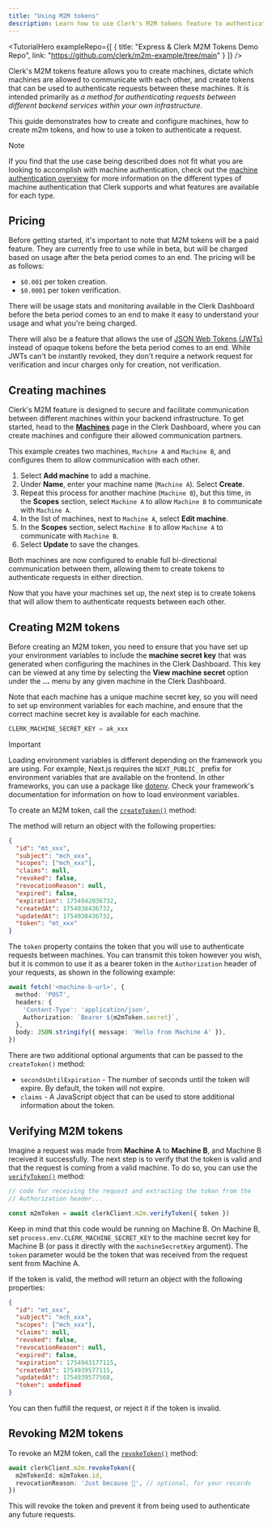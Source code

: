 ```yaml
---
title: "Using M2M tokens"
description: Learn how to use Clerk's M2M tokens feature to authenticate requests between machines.
---
```


<TutorialHero
  exampleRepo={[
    {
      title: "Express & Clerk M2M Tokens Demo Repo",
      link: "https://github.com/clerk/m2m-example/tree/main"
    }
  ]}
/>

Clerk's M2M tokens feature allows you to create machines, dictate which machines are allowed to communicate with each other, and create tokens that can be used to authenticate requests between these machines. It is intended primarily as _a method for authenticating requests between different backend services within your own infrastructure_.

This guide demonstrates how to create and configure machines, how to create m2m tokens, and how to use a token to authenticate a request.

> [!NOTE]
> If you find that the use case being described does not fit what you are looking to accomplish with machine authentication, check out the [machine authentication overview](/docs/guides/development/machine-auth/overview) for more information on the different types of machine authentication that Clerk supports and what features are available for each type.

## Pricing

Before getting started, it's important to note that M2M tokens will be a paid feature. They are currently free to use while in beta, but will be charged based on usage after the beta period comes to an end. The pricing will be as follows:

- `$0.001` per token creation.
- `$0.0001` per token verification.

There will be usage stats and monitoring available in the Clerk Dashboard before the beta period comes to an end to make it easy to understand your usage and what you're being charged.

There will also be a feature that allows the use of [JSON Web Tokens (JWTs)](https://en.wikipedia.org/wiki/JSON_Web_Token) instead of opaque tokens before the beta period comes to an end. While JWTs can't be instantly revoked, they don't require a network request for verification and incur charges only for creation, not verification.

## Creating machines

Clerk's M2M feature is designed to secure and facilitate communication between different machines within your backend infrastructure. To get started, head to the [**Machines**](https://dashboard.clerk.com/last-active?path=machines) page in the Clerk Dashboard, where you can create machines and configure their allowed communication partners.

This example creates two machines, `Machine A` and `Machine B`, and configures them to allow communication with each other.

1. Select **Add machine** to add a machine.
1. Under **Name**, enter your machine name (`Machine A`). Select **Create**.
1. Repeat this process for another machine (`Machine B`), but this time, in the **Scopes** section, select `Machine A` to allow `Machine B` to communicate with `Machine A`.
1. In the list of machines, next to `Machine A`, select **Edit machine**.
1. In the **Scopes** section, select `Machine B` to allow `Machine A` to communicate with `Machine B`.
1. Select **Update** to save the changes.

Both machines are now configured to enable full bi-directional communication between them, allowing them to create tokens to authenticate requests in either direction.

Now that you have your machines set up, the next step is to create tokens that will allow them to authenticate requests between each other.

## Creating M2M tokens

Before creating an M2M token, you need to ensure that you have set up your environment variables to include the **machine secret key** that was generated when configuring the machines in the Clerk Dashboard. This key can be viewed at any time by selecting the **View machine secret** option under the **...** menu by any given machine in the Clerk Dashboard.

Note that each machine has a unique machine secret key, so you will need to set up environment variables for each machine, and ensure that the correct machine secret key is available for each machine.

```ts {{ filename: '.env' }}
CLERK_MACHINE_SECRET_KEY = ak_xxx
```

> [!IMPORTANT]
> Loading environment variables is different depending on the framework you are using. For example, Next.js requires the `NEXT_PUBLIC_` prefix for environment variables that are available on the frontend. In other frameworks, you can use a package like [dotenv](https://www.npmjs.com/package/dotenv). Check your framework's documentation for information on how to load environment variables.

To create an M2M token, call the [`createToken()`](/docs/references/backend/m2m-tokens/create-token) method:

<Include src="_partials/machine-auth/create-token-example" />

The method will return an object with the following properties:

```json
{
  "id": "mt_xxx",
  "subject": "mch_xxx",
  "scopes": ["mch_xxx"],
  "claims": null,
  "revoked": false,
  "revocationReason": null,
  "expired": false,
  "expiration": 1754942036732,
  "createdAt": 1754938436732,
  "updatedAt": 1754938436732,
  "token": "mt_xxx"
}
```

The `token` property contains the token that you will use to authenticate requests between machines. You can transmit this token however you wish, but it is common to use it as a bearer token in the `Authorization` header of your requests, as shown in the following example:

```ts
await fetch('<machine-b-url>', {
  method: 'POST',
  headers: {
    'Content-Type': 'application/json',
    Authorization: `Bearer ${m2mToken.secret}`,
  },
  body: JSON.stringify({ message: 'Hello from Machine A' }),
})
```

There are two additional optional arguments that can be passed to the `createToken()` method:

- `secondsUntilExpiration` - The number of seconds until the token will expire. By default, the token will not expire.
- `claims` - A JavaScript object that can be used to store additional information about the token.

## Verifying M2M tokens

Imagine a request was made from **Machine A** to **Machine B**, and Machine B received it successfully. The next step is to verify that the token is valid and that the request is coming from a valid machine. To do so, you can use the [`verifyToken()`](/docs/references/backend/m2m-tokens/verify-token) method:

```ts
// code for receiving the request and extracting the token from the
// Authorization header...

const m2mToken = await clerkClient.m2m.verifyToken({ token })
```

Keep in mind that this code would be running on Machine B. On Machine B, set `process.env.CLERK_MACHINE_SECRET_KEY` to the machine secret key for Machine B (or pass it directly with the `machineSecretKey` argument). The `token` parameter would be the token that was received from the request sent from Machine A.

If the token is valid, the method will return an object with the following properties:

```json
{
  "id": "mt_xxx",
  "subject": "mch_xxx",
  "scopes": ["mch_xxx"],
  "claims": null,
  "revoked": false,
  "revocationReason": null,
  "expired": false,
  "expiration": 1754943177115,
  "createdAt": 1754939577115,
  "updatedAt": 1754939577568,
  "token": undefined
}
```

You can then fulfill the request, or reject it if the token is invalid.

## Revoking M2M tokens

To revoke an M2M token, call the [`revokeToken()`](/docs/references/backend/m2m-tokens/revoke-token) method:

```ts
await clerkClient.m2m.revokeToken({
  m2mTokenId: m2mToken.id,
  revocationReason: 'Just because 🤪', // optional, for your records
})
```

This will revoke the token and prevent it from being used to authenticate any future requests.

